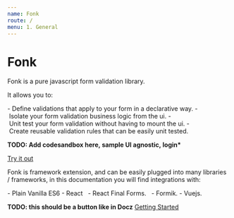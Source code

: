 ```yaml
---
name: Fonk
route: /
menu: 1. General
---
```


# Fonk

Fonk is a pure javascript form validation library.

It allows you to:

- Define validations that apply to your form in a declarative way.
- Isolate your form validation business logic from the ui.
- Unit test your form validation without having to mount the ui.
- Create reusable validation rules that can be easily unit tested.

**TODO: Add codesandbox here, sample UI agnostic, login\***

[Try it out](http://www.google.com)

Fonk is framework extension, and can be easily plugged into many libraries / frameworks,
in this documentation you will find integrations with:

- Plain Vanilla ES6
- React
  - React Final Forms.
  - Formik.
- Vuejs.

**TODO: this should be a button like in Docz**
[Getting Started](./general-getting-started)
